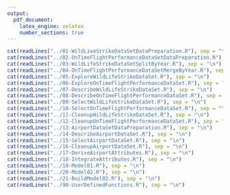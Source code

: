 ```yaml
---
output:
  pdf_document:
    latex_engine: xelatex
    number_sections: true
---
```


\setmonofont{Courier New}

```r
cat(readLines("../01-WildLiveStrikeDataSetDataPreparation.R"), sep = "\n")
cat(readLines("../02-OnTimeFlightPerformanceDataSetDataPreparation.R"), sep = "\n")
cat(readLines("../03-WildLifeStrikeDataSetSplitByYear.R"), sep = "\n")
cat(readLines("../04-OnTimeFlightPerformanceDataSetMergeByYear.R"), sep = "\n")
cat(readLines("../05-ExploreWildLifeStrikeDataSet.R"), sep = "\n")
cat(readLines("../06-ExploreOnTimeFlightPerformanceDataSet.R"), sep = "\n")
cat(readLines("../07-DescribeWildLifeStrikeDataSet.R"), sep = "\n")
cat(readLines("../08-DescribeOnTimeFlightPerformanceDataSet.R"), sep = "\n")
cat(readLines("../09-SelectWildLifeStrikeDataSet.R"), sep = "\n")
cat(readLines("../10-SelectOnTimeFlightPerformanceDataSet.R"), sep = "\n")
cat(readLines("../11-CleanupWildLifeStrikeDataSet.R"), sep = "\n")
cat(readLines("../12-CleanupOnTimeFlightPerformanceDataSet.R"), sep = "\n")
cat(readLines("../13-AirportDataSetDataPreparation.R"), sep = "\n")
cat(readLines("../14-DescribeAirportDataSet.R"), sep = "\n")
cat(readLines("../15-SelectAirportDataSet.R"), sep = "\n")
cat(readLines("../16-CleanupAirportDataSet.R"), sep = "\n")
cat(readLines("../17-DeriveAirportAttributes.R"), sep = "\n")
cat(readLines("../18-IntegrateAttributes.R"), sep = "\n")
cat(readLines("../19-Model01.R"), sep = "\n")
cat(readLines("../20-Model02.R"), sep = "\n")
cat(readLines("../21-BuildModel02.R"), sep = "\n")
cat(readLines("../90-UserDefinedFunctions.R"), sep = "\n")
```

\setmonofont{Times New Roman}
